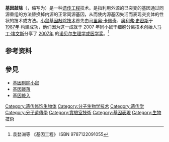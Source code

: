 {{NoteAT|G1=生命科学}}

'''基因敲除'''（{{lang-en|'''gene knock-out'''}}，缩写为{{lang|en|'''KO'''}}）是一种[[遗传工程|遗传工程]]技术。是指利用外源的已突变的基因通过同源重组的方法替换掉内源的正常同源基因，从而使内源基因失活而表现突变体的性状的技术或方法。[[基因剔除小鼠|小鼠基因敲除技术]]首先由[[马里奥·卡佩奇|马里奥·卡佩奇]]、[[马丁·埃文斯|奥利弗·史密斯]]于 [[1987年|1987年]] 构建成功，他们因为这一成就于 2007 年同小鼠干细胞分离技术创始人[[马丁·埃文斯|马丁·埃文斯]]分享了 [[2007年|2007年]] 的[[诺贝尔生理学或医学奖|诺贝尔生理学或医学奖]]。<ref>袁婺洲等 《基因工程》 ISBN 9787122091055</ref>

==参考资料==
{{reflist}}

==參見==
* [[基因剔除小鼠|基因剔除小鼠]]
* [[基因敲落|基因敲落]] 
* [[基因敲入|基因敲入]]

{{Genetic engineering|state=autocollapse}}

[[Category:遗传修饰生物体|Category:遗传修饰生物体]]
[[Category:分子生物学技术|Category:分子生物学技术]]
[[Category:遗传学|Category:遗传学]]
[[Category:分子遺傳學|Category:分子遺傳學]]
[[Category:實驗室技術|Category:實驗室技術]]
[[Category:基因表現|Category:基因表現]]
[[Category:生物技術|Category:生物技術]]
{{biology-stub}}